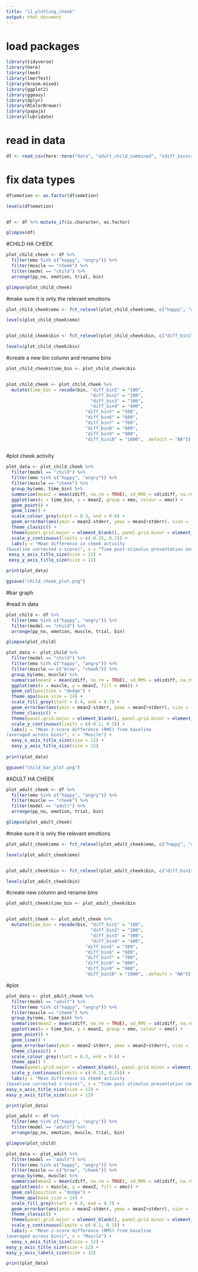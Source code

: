 ```yaml
---
title: "11_plotting_cheek"
output: html_document
---
```


# load packages
```r
library(tidyverse)
library(here)
library(lme4)
library(lmerTest)
library(broom.mixed)
library(ggplot2) 
library(ggeasy)
library(dplyr)
library(RColorBrewer)
library(papaja)
library(lubridate)
```

# read in data 
```r
df <- read_csv(here::here("data", "adult_child_combined", "zdiff_binscreened2.csv"))
```

# fix data types

```r
df$emotion <- as.factor(df$emotion)

levels(df$emotion)


df <- df %>% mutate_if(is.character, as.factor)

glimpse(df)
```


#CHILD HA CHEEK

```r
plot_child_cheek <- df %>%
  filter(emo %in% c("happy", "angry")) %>%
  filter(muscle == "cheek") %>%
  filter(model == "child") %>%
  arrange(pp_no, emotion, trial, bin)

glimpse(plot_child_cheek)
```

#make sure it is only the relevant emotions
```r

plot_child_cheek$emo <- fct_relevel(plot_child_cheek$emo, c("happy", "angry", "fear", "sad"))

levels(plot_child_cheek$emo)


plot_child_cheek$bin <- fct_relevel(plot_child_cheek$bin, c("diff_bin1", "diff_bin2", "diff_bin3", "diff_bin4", "diff_bin5", "diff_bin6", "diff_bin7", "diff_bin8", "diff_bin9", "diff_bin10"))

levels(plot_child_cheek$bin)
```

#create a new bin column and rename bins
```r

plot_child_cheek$time_bin <- plot_child_cheek$bin


plot_child_cheek <- plot_child_cheek %>%
  mutate(time_bin = recode(bin, "diff_bin1" = "100",
                                "diff_bin2" = "200", 
                                "diff_bin3" = "300", 
                                "diff_bin4" = "400", 
                              "diff_bin5" = "500", 
                              "diff_bin6" = "600", 
                              "diff_bin7" = "700", 
                              "diff_bin8" = "800",
                              "diff_bin9" = "900",
                              "diff_bin10" = "1000", .default = "NA"))
                           
```



#plot cheek activity 

```r
plot_data <- plot_child_cheek %>%
  filter(model == "child") %>%
  filter(emo %in% c("happy", "angry")) %>%
  filter(muscle == "cheek") %>%
  group_by(emo, time_bin) %>%
  summarise(meanZ = mean(zdiff, na.rm = TRUE), sd_RMS = sd(zdiff, na.rm = TRUE), n = n(), stderr = sd_RMS/sqrt(n)) %>%
  ggplot(aes(x = time_bin, y = meanZ, group = emo, colour = emo)) +
  geom_point() +
  geom_line() +
  scale_colour_grey(start = 0.3, end = 0.6) +
  geom_errorbar(aes(ymin = meanZ-stderr, ymax = meanZ+stderr), size = .4, width = .4) +
  theme_classic() +
  theme(panel.grid.major = element_blank(), panel.grid.minor = element_blank(), panel.background = element_rect(colour = "black", size = 1)) +
  scale_y_continuous(limits = c(-0.15, 0.2)) +
  labs(y = "Mean difference in cheek activity 
(baseline corrected z-score)", x = "Time post-stimulus presentation onset (ms)") +
 easy_x_axis_title_size(size = 12) +
 easy_y_axis_title_size(size = 12)

print(plot_data)

```

```r
ggsave("child_cheek_plot.png")
```


#bar graph 

#read in data 

```r
plot_child <- df %>%
  filter(emo %in% c("happy", "angry")) %>%
  filter(model == "child") %>%
  arrange(pp_no, emotion, muscle, trial, bin)

glimpse(plot_child)
```



```r
plot_data <- plot_child %>%
  filter(model == "child") %>%
  filter(emo %in% c("happy", "angry")) %>%
  filter(muscle == c("brow", "cheek")) %>%
  group_by(emo, muscle) %>%
  summarise(meanZ = mean(zdiff, na.rm = TRUE), sd_RMS = sd(zdiff, na.rm = TRUE), n = n(), stderr = sd_RMS/sqrt(n)) %>%
  ggplot(aes(x = muscle, y = meanZ, fill = emo)) +
  geom_col(position = "dodge") +
  theme_apa(base_size = 14) +
  scale_fill_grey(start = 0.4, end = 0.7) +
  geom_errorbar(aes(ymin = meanZ-stderr, ymax = meanZ+stderr), size = .4, width = .4, position = position_dodge(.9)) +
  theme_classic() +
  theme(panel.grid.major = element_blank(), panel.grid.minor = element_blank(), panel.background = element_rect(colour =    "black", size = 1)) +
  scale_y_continuous(limits = c(-0.1, 0.1)) +
  labs(y = "Mean z-score difference (RMS) from baseline
(averaged across bins)", x = "Muscle") +
  easy_x_axis_title_size(size = 12) +
  easy_y_axis_title_size(size = 12)
  
print(plot_data)
```

```r
ggsave("child_bar_plot.png")
```



#ADULT HA CHEEK 

```r
plot_adult_cheek <- df %>%
  filter(emo %in% c("happy", "angry")) %>%
  filter(muscle == "cheek") %>%
  filter(model == "adult") %>%
  arrange(pp_no, emotion, trial, bin)

glimpse(plot_adult_cheek)
```

#make sure it is only the relevant emotions
```r

plot_adult_cheek$emo <- fct_relevel(plot_adult_cheek$emo, c("happy", "angry", "fear", "sad"))

levels(plot_adult_cheek$emo)


plot_adult_cheek$bin <- fct_relevel(plot_adult_cheek$bin, c("diff_bin1", "diff_bin2", "diff_bin3", "diff_bin4", "diff_bin5", "diff_bin6", "diff_bin7", "diff_bin8", "diff_bin9", "diff_bin10"))

levels(plot_adult_cheek$bin)
```


#create new column and rename bins
```r
plot_adult_cheek$time_bin <- plot_adult_cheek$bin


plot_adult_cheek <- plot_adult_cheek %>%
  mutate(time_bin = recode(bin, "diff_bin1" = "100",
                                "diff_bin2" = "200", 
                                "diff_bin3" = "300", 
                                "diff_bin4" = "400", 
                              "diff_bin5" = "500", 
                              "diff_bin6" = "600", 
                              "diff_bin7" = "700", 
                              "diff_bin8" = "800",
                              "diff_bin9" = "900",
                              "diff_bin10" = "1000", .default = "NA"))
```

#plot
```r
plot_data <- plot_adult_cheek %>%
  filter(model == "adult") %>%
  filter(emo %in% c("happy", "angry")) %>%
  filter(muscle == "cheek") %>%
  group_by(emo, time_bin) %>%
  summarise(meanZ = mean(zdiff, na.rm = TRUE), sd_RMS = sd(zdiff, na.rm = TRUE), n = n(), stderr = sd_RMS/sqrt(n)) %>%
  ggplot(aes(x = time_bin, y = meanZ, group = emo, colour = emo)) +
  geom_point() +
  geom_line() +
  geom_errorbar(aes(ymin = meanZ-stderr, ymax = meanZ+stderr), size = .4, width = .4) +
  theme_classic() +
  scale_colour_grey(start = 0.3, end = 0.6) +
  theme_apa() +
  theme(panel.grid.major = element_blank(), panel.grid.minor = element_blank(), panel.background = element_rect(colour =    "black", size = 1)) +
  scale_y_continuous(limits = c(-0.15, 0.25)) + 
  labs(y = "Mean difference in cheek activity 
(baseline corrected z-score)", x = "Time post-stimulus presentation (ms)") +
easy_x_axis_title_size(size = 12) +
easy_y_axis_title_size(size = 12)

print(plot_data)
```

```r
plot_adult <- df %>%
  filter(emo %in% c("happy", "angry")) %>%
  filter(model == "adult") %>%
  arrange(pp_no, emotion, muscle, trial, bin)

glimpse(plot_child)
```




```r
plot_data <- plot_adult %>%
  filter(model == "adult") %>%
  filter(emo %in% c("happy", "angry")) %>%
  filter(muscle == c("brow", "cheek")) %>%
  group_by(emo, muscle) %>%
  summarise(meanZ = mean(zdiff, na.rm = TRUE), sd_RMS = sd(zdiff, na.rm = TRUE), n = n(), stderr = sd_RMS/sqrt(n)) %>%
  ggplot(aes(x = muscle, y = meanZ, fill = emo)) +
  geom_col(position = "dodge") +
  theme_apa(base_size = 14) +
  scale_fill_grey(start = 0.4, end = 0.7) +
  geom_errorbar(aes(ymin = meanZ-stderr, ymax = meanZ+stderr), size = .5, width = .4, position = position_dodge(.9)) +
  theme_classic() +
  theme(panel.grid.major = element_blank(), panel.grid.minor = element_blank(), panel.background = element_rect(colour =    "black", size = 1)) +
  scale_y_continuous(limits = c(-0.1, 0.1)) +
  labs(y = "Mean z-score difference (RMS) from baseline
(averaged across bins)", x = "Muscle") +
  easy_x_axis_title_size(size = 12) +
easy_y_axis_title_size(size = 12) +
easy_y_axis_labels_size(size = 12)

print(plot_data)
```





